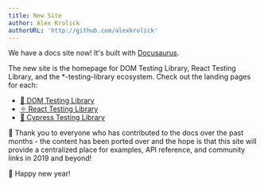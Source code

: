 ```yaml
---
title: New Site
author: Alex Krolick
authorURL: 'http://github.com/alexkrolick'
---
```


We have a docs site now! It's built with [Docusaurus](https://docusaurus.io).

The new site is the homepage for DOM Testing Library, React Testing Library, and
the \*-testing-library ecosystem. Check out the landing pages for each:

- [🐙 DOM Testing Library][dtl]
- [⚛️ React Testing Library][rtl]
- [🌲 Cypress Testing Library][ctl]

💯 Thank you to everyone who has contributed to the docs over the past months -
the content has been ported over and the hope is that this site will provide a
centralized place for examples, API reference, and community links in 2019 and
beyond!

🎉 Happy new year!

[dtl]: /docs/dom-testing-library/intro
[rtl]: /docs/react-testing-library/intro
[ctl]: /docs/cypress-testing-library/intro
